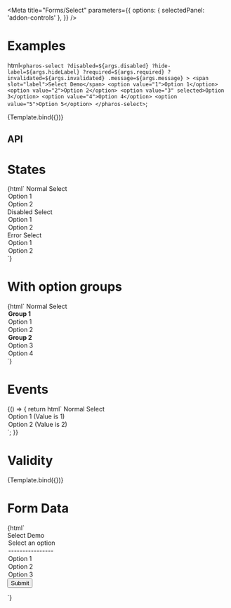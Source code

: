 

<Meta
  title="Forms/Select"
  parameters={{
    options: { selectedPanel: 'addon-controls' },
  }}
/>

# Examples

  html`
    <pharos-select
      ?disabled=${args.disabled}
      ?hide-label=${args.hideLabel}
      ?required=${args.required}
      ?invalidated=${args.invalidated}
      .message=${args.message}
    >
      <span slot="label">Select Demo</span>
      <option value="1">Option 1</option>
      <option value="2">Option 2</option>
      <option value="3" selected>Option 3</option>
      <option value="4">Option 4</option>
      <option value="5">Option 5</option>
    </pharos-select>
  `;

<Canvas withToolbar>
  <Story name="Base" args={{ disabled: false, hideLabel: false }}>
    {Template.bind({})}
  </Story>
</Canvas>

## API

<ArgsTable of="pharos-select" />

# States

<Canvas withToolbar>
  <Story name="States">{html`
    <pharos-select>
      <span slot="label">Normal Select</span>
      <option value="1">Option 1</option>
      <option value="2" selected>Option 2</option>
    </pharos-select>
    <pharos-select disabled>
      <span slot="label">Disabled Select</span>
      <option value="1">Option 1</option>
      <option value="2" selected>Option 2</option>
    </pharos-select>
    <pharos-select invalidated>
      <span slot="label">Error Select</span>
      <option value="1">Option 1</option>
      <option value="2" selected>Option 2</option>
    </pharos-select>
  `}</Story>
</Canvas>

# With option groups

<Canvas withToolbar>
  <Story name="With option groups">{html`
    <pharos-select>
      <span slot="label">Normal Select</span>
      <optgroup label="Group 1">
        <option value="1">Option 1</option>
        <option value="2" selected>Option 2</option>
      </optgroup>
      <optgroup label="Group 2">
        <option value="3">Option 3</option>
        <option value="4" selected>Option 4</option>
      </optgroup>
    </pharos-select>
  `}</Story>
</Canvas>

# Events

<Canvas withToolbar>
  <Story name="Events">
    {() => {
      return html`
        <pharos-select @change="${(e) => action('Change')(e.target.value)}">
          <span slot="label">Normal Select</span>
          <option value="1">Option 1 (Value is 1)</option>
          <option value="2">Option 2 (Value is 2)</option>
        </pharos-select>
      `;
    }}
  </Story>
</Canvas>

# Validity

<Canvas withToolbar>
  <Story
    name="Validity"
    args={{
      required: true,
      invalidated: true,
      message: 'This field is required, please make a selection',
    }}
  >
    {Template.bind({})}
  </Story>
</Canvas>

# Form Data

<Canvas withToolbar>
  <Story name="Form Data">
    {html`
      <form name="my-form" action="https://httpbin.org/post" method="POST">
        <pharos-select name="my-select" required>
          <span slot="label">Select Demo</span>
          <option value="">Select an option</option>
          <option value="">----------------</option>
          <option value="1">Option 1</option>
          <option value="2">Option 2</option>
          <option value="3">Option 3</option>
        </pharos-select>
        <input
          type="submit"
          value="Submit"
          @click="${(e) => {
            e.preventDefault();
            const form = document.querySelector('form[name="my-form"]');
            const formData = createFormData(form);
            const xhr = new XMLHttpRequest();
            xhr.open('POST', 'https://httpbin.org/post', true);
            xhr.onload = function () {
              const response = JSON.parse(this.responseText);
              action('FormData')(JSON.stringify(response.form));
            };
            xhr.send(formData);
          }}"
        />
      </form>
    `}
  </Story>
</Canvas>
